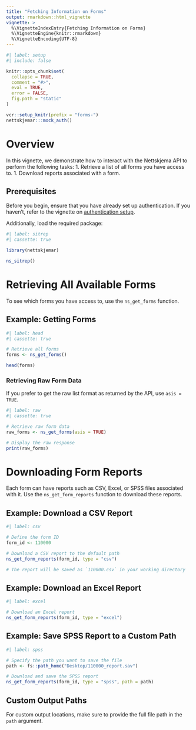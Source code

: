 ```yaml
---
title: "Fetching Information on Forms"
output: rmarkdown::html_vignette
vignette: >
  %\VignetteIndexEntry{Fetching Information on Forms}
  %\VignetteEngine{knitr::rmarkdown}
  %\VignetteEncoding{UTF-8}
---
```


```r
#| label: setup
#| include: false

knitr::opts_chunk$set(
  collapse = TRUE,
  comment = "#>",
  eval = TRUE,
  error = FALSE,
  fig.path = "static"
)

vcr::setup_knitr(prefix = "forms-")
nettskjemar:::mock_auth()

```

# Overview

In this vignette, we demonstrate how to interact with the Nettskjema API to perform the following tasks:
1. Retrieve a list of all forms you have access to.
1. Download reports associated with a form.


## Prerequisites

Before you begin, ensure that you have already set up authentication.
If you haven’t, refer to the vignette on [authentication setup](authentication.html).

Additionally, load the required package:

```r
#| label: sitrep
#| cassette: true

library(nettskjemar)

ns_sitrep()
```

# Retrieving All Available Forms

To see which forms you have access to, use the `ns_get_forms` function.

## Example: Getting Forms

```r
#| label: head
#| cassette: true

# Retrieve all forms
forms <- ns_get_forms()

head(forms)
```

### Retrieving Raw Form Data

If you prefer to get the raw list format as returned by the API, use `asis = TRUE`.

```r
#| label: raw
#| cassette: true

# Retrieve raw form data
raw_forms <- ns_get_forms(asis = TRUE)

# Display the raw response
print(raw_forms)
```

# Downloading Form Reports

Each form can have reports such as CSV, Excel, or SPSS files associated with it.
Use the `ns_get_form_reports` function to download these reports.

## Example: Download a CSV Report

```r
#| label: csv

# Define the form ID
form_id <- 110000

# Download a CSV report to the default path
ns_get_form_reports(form_id, type = "csv")

# The report will be saved as `110000.csv` in your working directory
```

## Example: Download an Excel Report

```r
#| label: excel

# Download an Excel report
ns_get_form_reports(form_id, type = "excel")
```

## Example: Save SPSS Report to a Custom Path

```r
#| label: spss

# Specify the path you want to save the file
path <- fs::path_home("Desktop/110000_report.sav")

# Download and save the SPSS report
ns_get_form_reports(form_id, type = "spss", path = path)
```

## Custom Output Paths

For custom output locations, make sure to provide the full file path in the `path` argument.

